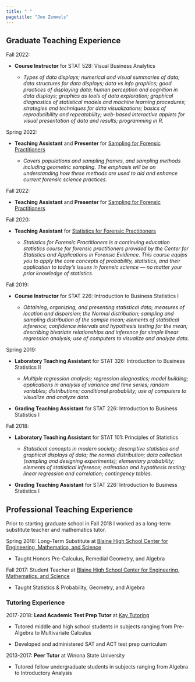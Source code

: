 ```yaml
---
title: " "
pagetitle: "Joe Zemmels"
---
```


<link rel="stylesheet" href="styles.css" type="text/css">

## Graduate Teaching Experience

Fall 2022: 

  - **Course Instructor** for STAT 528: Visual Business Analytics

    - *Types of data displays; numerical and visual summaries of data; data structures for data displays; data vs info graphics; good practices of displaying data; human perception and cognition in data displays; graphics as tools of data exploration; graphical diagnostics of statistical models and machine learning procedures; strategies and techniques for data visualizations; basics of reproducibility and repeatability; web-based interactive applets for visual presentation of data and results; programming in R.*

Spring 2022: 

  - **Teaching Assistant** and **Presenter** for [Sampling for Forensic Practitioners](https://forensicstats.org/blog/portfolio/sampling-for-forensic-practitioners-spring2022/)

    - *Covers populations and sampling frames, and sampling methods including geometric sampling. The emphasis will be on understanding how these methods are used to aid and enhance current forensic science practices.*

Fall 2022: 

  - **Teaching Assistant** and **Presenter** for [Sampling for Forensic Practitioners](https://forensicstats.org/blog/portfolio/sampling-for-forensic-practitioners-spring2022/)

Fall 2020: 

  - **Teaching Assistant** for [Statistics for Forensic Practitioners](https://forensicstats.org/course-statistics-for-forensic-practitioners/)

    - *Statistics for Forensic Practitioners is a continuing education statistics course for forensic practitioners provided by the Center for Statistics and Applications in Forensic Evidence. This course equips you to apply the core concepts of probability, statistics, and their application to today’s issues in forensic science –– no matter your prior knowledge of statistics.*

Fall 2019: 

  - **Course Instructor** for STAT 226: Introduction to Business Statistics I
      
      - *Obtaining, organizing, and presenting statistical data; measures of location and dispersion; the Normal distribution; sampling and sampling distribution of the sample mean; elements of statistical inference; confidence intervals and hypothesis testing for the mean; describing bivariate relationships and inference for simple linear regression analysis; use of computers to visualize and analyze data.*

Spring 2019: 

  - **Laboratory Teaching Assistant** for STAT 326: Introduction to Business Statistics II

    - *Multiple regression analysis; regression diagnostics; model building; applications in analysis of variance and time series; random variables; distributions; conditional probability; use of computers to visualize and analyze data.*

  - **Grading Teaching Assistant** for STAT 226: Introduction to Business Statistics I

Fall 2018: 
  
  - **Laboratory Teaching Assistant** for STAT 101: Principles of Statistics

    - *Statistical concepts in modern society; descriptive statistics and graphical displays of data; the normal distribution; data collection (sampling and designing experiments); elementary probability; elements of statistical inference; estimation and hypothesis testing; linear regression and correlation; contingency tables.*

  - **Grading Teaching Assistant** for STAT 226: Introduction to Business Statistics I

## Professional Teaching Experience

Prior to starting graduate school in Fall 2018 I worked as a long-term substitute teacher and mathematics tutor.

Spring 2018: Long-Term Substitute at [Blaine High School Center for Engineering, Mathematics, and Science](https://www.ahschools.us/bhs)

- Taught Honors Pre-Calculus, Remedial Geometry, and Algebra

Fall 2017: Student Teacher at [Blaine High School Center for Engineering, Mathematics, and Science](https://www.ahschools.us/bhs)

- Taught Statistics & Probability, Geometry, and Algebra

### Tutoring Experience

2017-2018: **Lead Academic Test Prep Tutor** at [Kay Tutoring](https://www.kaytutoring.com/)

  - Tutored middle and high school students in subjects ranging from Pre-Algebra to Multivariate Calculus
  
  - Developed and administered SAT and ACT test prep curriculum

2013-2017: **Peer Tutor** at Winona State University

  - Tutored fellow undergraduate students in subjects ranging from Algebra to Introductory Analysis
